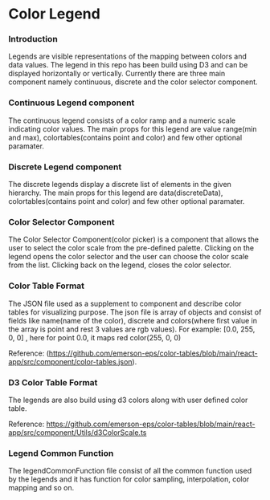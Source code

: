 
<Meta title="Overview" />

# Color Legend

###

###

### Introduction

Legends are visible representations of the mapping between colors and data values. The legend in this repo has been build using D3 and can be displayed horizontally or vertically. Currently there are three main component namely continuous, discrete and the color selector component.

### Continuous Legend component

The continuous legend consists of a color ramp and a numeric scale indicating color values. The main props for this legend are value range(min and max), colortables(contains point and color) and few other optional paramater.

### Discrete Legend component

The discrete legends display a discrete list of elements in the given hierarchy. The main props for this legend are data(discreteData), colortables(contains point and color) and few other optional paramater.

### Color Selector Component

The Color Selector Component(color picker) is a component that allows the user to select the color scale from the pre-defined palette. Clicking on the legend opens the color selector and the user can choose the color scale from the list. Clicking back on the legend, closes the color selector.

### Color Table Format

The JSON file used as a supplement to component and describe color tables for visualizing purpose. The json file is array of objects and consist of fields like name(name of the color), discrete and colors(where first value in the array is point and rest 3 values are rgb values).
For example: [0.0, 255, 0, 0] , here for point 0.0, it maps red color(255, 0, 0)

Reference: (https://github.com/emerson-eps/color-tables/blob/main/react-app/src/component/color-tables.json).

### D3 Color Table Format

The legends are also build using d3 colors along with user defined color table.

Reference: https://github.com/emerson-eps/color-tables/blob/main/react-app/src/component/Utils/d3ColorScale.ts

### Legend Common Function

The legendCommonFunction file consist of all the common function used by the legends and it has function for color sampling, interpolation, color mapping and so on.
